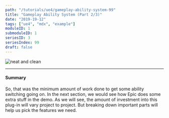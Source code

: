 ```yaml
---
path: "/tutorials/ue4/gameplay-ability-system-99"
title: "Gameplay Ability System (Part 2/3)"
date: "2019-19-12"
tags: ["ue4", "mdx", "example"]
moduleID: 1
submoduleID: 1
seriesID: 3
seriesIndex: 99
draft: false
---
```



![neat and clean](../../images/gameplay-ability-systems/Checkpoint1_Result.png)

<Alert
	head="Why not hard code enums ?"
	body="The amount of code becomes worth it for larger MMOs/RPGs with switchable skills everywhere."
/>

---

#### Summary
So, that was the minimum amount of work done to get some ability switching going on.
In the next section, we would see how Epic does some extra stuff in the demo.
As we will see, the amount of investment into this plug-in will vary project to project.
But breaking down important parts will help us pick the features we need.